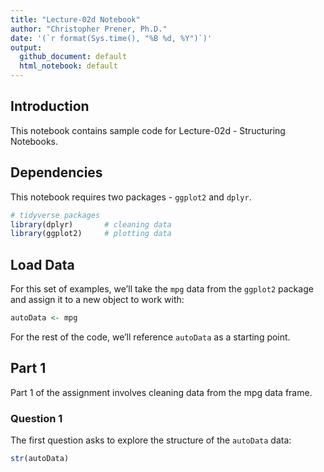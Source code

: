 ```yaml
---
title: "Lecture-02d Notebook"
author: "Christopher Prener, Ph.D."
date: '(`r format(Sys.time(), "%B %d, %Y")`)'
output: 
  github_document: default
  html_notebook: default 
---
```


## Introduction
This notebook contains sample code for Lecture-02d - Structuring Notebooks.

## Dependencies
This notebook requires two packages - `ggplot2` and `dplyr`.

```r
# tidyverse packages
library(dplyr)       # cleaning data
library(ggplot2)     # plotting data
```

## Load Data
For this set of examples, we'll take the `mpg` data from the `ggplot2` package and assign it to a new object to work with:

```r
autoData <- mpg
```

For the rest of the code, we'll reference `autoData` as a starting point.

## Part 1
Part 1 of the assignment involves cleaning data from the mpg data frame.

### Question 1
The first question asks to explore the structure of the `autoData` data:

```r
str(autoData)
```
